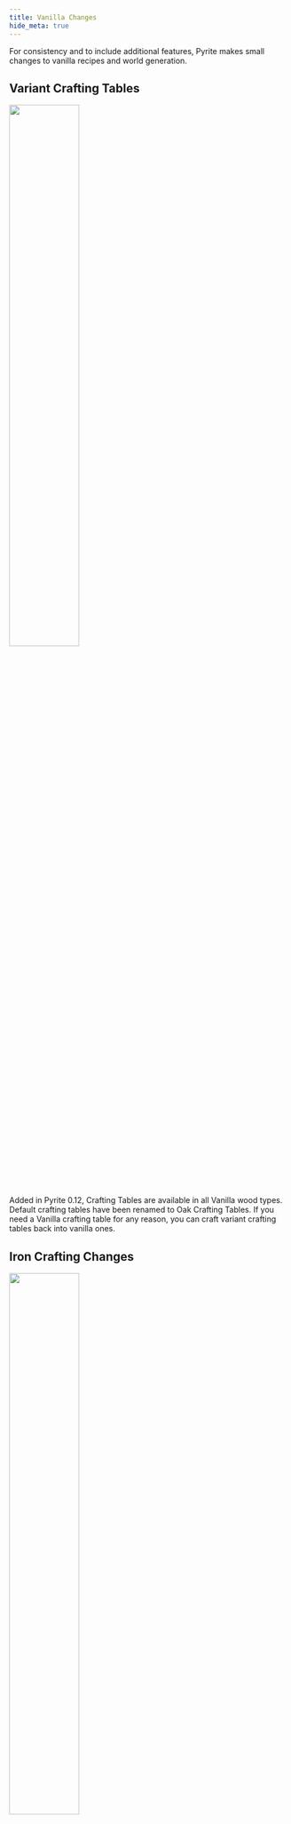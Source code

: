 ```yaml
---
title: Vanilla Changes
hide_meta: true
---
```


For consistency and to include additional features, Pyrite makes small changes to vanilla recipes and world generation.

## Variant Crafting Tables

<img src='https://github.com/cassiancc/Pyrite/assets/106419675/4885632b-7eaa-4f40-8e42-133da85d5f1a' width='50%'/>

Added in Pyrite 0.12, Crafting Tables are available in all Vanilla wood types. Default crafting tables have been renamed to Oak Crafting Tables. If you need a Vanilla crafting table for any reason, you can craft variant crafting tables back into vanilla ones.

## Iron Crafting Changes

<img src='https://github.com/cassiancc/Pyrite/assets/106419675/2c44e8af-7aba-418a-a2b5-167bface01ca' width='50%'/>

Iron Bars and Iron Trapdoors have had their crafting recipes changed to be more consistent with Pyrite's blocks. Bars can be made with Cut Iron, and Trapdoors with Iron Ingots.

## Mushroom Stems

<img src='https://github.com/cassiancc/Pyrite/assets/106419675/c9a9fcc9-7162-45af-aef1-399360c5f57e' width='50%'/>

Vanilla Mushroom Stems have been replaced with Red and Brown Mushroom Stems. Vanilla Mushroom Stems can be crafted with 4 of either colour of Mushroom Stems.

## Azalea Trees

<img src='https://pyrite.cassian.cc/docs/azalea.avif' width='50%'/>

Vanilla Azalea Trees have had their Oak Logs replaced with Pyrite's Azalea Logs.